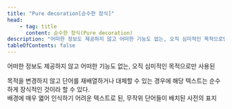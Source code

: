 ```yaml
---
title: "Pure decoration[순수한 장식]"
head:
    - tag: title
      content: 순수한 장식(Pure decoration)
description: "어떠한 정보도 제공하지 않고 어떠한 기능도 없는, 오직 심미적인 목적으로만 사용된"
tableOfContents: false
---
```


<Badge text="WCAG2" variant="note" size="large" /> 어떠한 정보도 제공하지 않고 어떠한 기능도 없는, 오직 심미적인 목적으로만 사용된

<Aside title="참고">
목적을 변경하지 않고 단어를 재배열하거나 대체할 수 있는 경우에 해당 텍스트는 순수하게 장식적인 것이라 할 수 있다.
</Aside>

<Card title="예제" icon="open-book">
배경에 매우 엷어 인식하기 어려운 텍스트로 된, 무작위 단어들이 배치된 사전의 표지
</Card>
